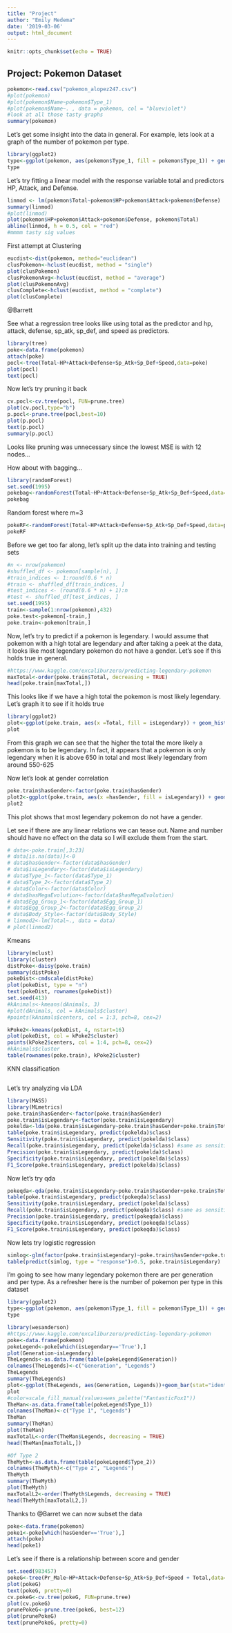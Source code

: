 ```yaml
---
title: "Project"
author: "Emily Medema"
date: '2019-03-06'
output: html_document
---
```


```r
knitr::opts_chunk$set(echo = TRUE)
```

## Project: Pokemon Dataset

```r
pokemon<-read.csv("pokemon_alopez247.csv")
#plot(pokemon)
#plot(pokemon$Name~pokemon$Type_1)
#plot(pokemon$Name~. , data = pokemon, col = "blueviolet")
#look at all those tasty graphs
summary(pokemon)

```

Let's get some insight into the data in general. For example, lets look at a graph of the number of pokemon per type.

```r
library(ggplot2)
type<-ggplot(pokemon, aes(pokemon$Type_1, fill = pokemon$Type_1)) + geom_histogram(stat="count", color = "black") + theme(axis.text.x = element_text(angle = 90, hjust = 1))
type
```


Let's try fitting a linear model with the response variable total and predictors HP, Attack, and Defense.

```r
linmod <- lm(pokemon$Total~pokemon$HP+pokemon$Attack+pokemon$Defense)
summary(linmod)
#plot(linmod)
plot(pokemon$HP+pokemon$Attack+pokemon$Defense, pokemon$Total)
abline(linmod, h = 0.5, col = "red")
#mmmm tasty sig values

```


First attempt at Clustering
```r
eucdist<-dist(pokemon, method="euclidean")
clusPokemon<-hclust(eucdist, method = "single")
plot(clusPokemon)
clusPokemonAvg<-hclust(eucdist, method = "average")
plot(clusPokemonAvg)
clusComplete<-hclust(eucdist, method = "complete")
plot(clusComplete)
```

@Barrett

See what a regression tree looks like using total as the predictor and hp, attack, defense, sp_atk, sp_def, and speed as predictors.
```r
library(tree)
poke<-data.frame(pokemon)
attach(poke)
pocl<-tree(Total~HP+Attack+Defense+Sp_Atk+Sp_Def+Speed,data=poke)
plot(pocl)
text(pocl)
```

Now let's try pruning it back

```r
cv.pocl<-cv.tree(pocl, FUN=prune.tree)
plot(cv.pocl,type="b")
p.pocl<-prune.tree(pocl,best=10)
plot(p.pocl)
text(p.pocl)
summary(p.pocl)
```

Looks like pruning was unnecessary since the lowest MSE is with 12 nodes...

How about with bagging...

```r
library(randomForest)
set.seed(1995)
pokebag<-randomForest(Total~HP+Attack+Defense+Sp_Atk+Sp_Def+Speed,data=poke,mtry=6,importance=FALSE)
pokebag
```
Random forest where m=3
```r
pokeRF<-randomForest(Total~HP+Attack+Defense+Sp_Atk+Sp_Def+Speed,data=poke,mtry=3,importance=TRUE)
pokeRF
```


Before we get too far along, let's split up the data into training and testing sets
```r
#n <- nrow(pokemon)
#shuffled_df <- pokemon[sample(n), ]
#train_indices <- 1:round(0.6 * n)
#train <- shuffled_df[train_indices, ]
#test_indices <- (round(0.6 * n) + 1):n
#test <- shuffled_df[test_indices, ]
set.seed(1995)
train<-sample(1:nrow(pokemon),432)
poke.test<-pokemon[-train,]
poke.train<-pokemon[train,]

```


Now, let's try to predict if a pokemon is legendary. I would assume that pokemon with a high total are legendary and after taking a peek at the data, it looks like most legendary pokemon do not have a gender. Let's see if this holds true in general.

```r
#https://www.kaggle.com/excaliburzero/predicting-legendary-pokemon
maxTotal<-order(poke.train$Total, decreasing = TRUE)
head(poke.train[maxTotal,])
```

This looks like if we have a high total the pokemon is most likely legendary. Let's graph it to see if it holds true

```r
library(ggplot2)
plot<-ggplot(poke.train, aes(x =Total, fill = isLegendary)) + geom_histogram()
plot
```

From this graph we can see that the higher the total the more likely a pokemon is to be legendary. In fact, it appears that a pokemon is only legendary when it is above 650 in total and most likely legendary from around 550-625

Now let's look at gender correlation

```r
poke.train$hasGender<-factor(poke.train$hasGender)
plot2<-ggplot(poke.train, aes(x =hasGender, fill = isLegendary)) + geom_bar()
plot2
```

This plot shows that most legendary pokemon do not have a gender.

Let see if there are any linear relations we can tease out. Name and number should have no effect on the data so I will exclude them from the start.

```r
# data<-poke.train[,3:23]
# data[is.na(data)]<-0
# data$hasGender<-factor(data$hasGender)
# data$isLegendary<-factor(data$isLegendary)
# data$Type_1<-factor(data$Type_1)
# data$Type_2<-factor(data$Type_2)
# data$Color<-factor(data$Color)
# data$hasMegaEvolution<-factor(data$hasMegaEvolution)
# data$Egg_Group_1<-factor(data$Egg_Group_1)
# data$Egg_Group_2<-factor(data$Egg_Group_2)
# data$Body_Style<-factor(data$Body_Style)
# linmod2<-lm(Total~., data = data)
# plot(linmod2)

```

Kmeans


```r
library(mclust)
library(cluster)
distPoke<-daisy(poke.train)
summary(distPoke)
pokeDist<-cmdscale(distPoke)
plot(pokeDist, type = "n")
text(pokeDist, rownames(pokeDist))
set.seed(413)
#kAnimals<-kmeans(dAnimals, 3)
#plot(dAnimals, col = kAnimals$cluster)
#points(kAnimals$centers, col = 1:3, pch=8, cex=2)

kPoke2<-kmeans(pokeDist, 4, nstart=16)
plot(pokeDist, col = kPoke2$cluster)
points(kPoke2$centers, col = 1:4, pch=8, cex=2)
#kAnimals$cluster
table(rownames(poke.train), kPoke2$cluster)
```

KNN classification

```r

```


Let's try analyzing via LDA

```r
library(MASS)
library(MLmetrics)
poke.train$hasGender<-factor(poke.train$hasGender)
poke.train$isLegendary<-factor(poke.train$isLegendary)
pokelda<-lda(poke.train$isLegendary~poke.train$hasGender+poke.train$Total)
table(poke.train$isLegendary, predict(pokelda)$class)
Sensitivity(poke.train$isLegendary, predict(pokelda)$class)
Recall(poke.train$isLegendary, predict(pokelda)$class) #same as sensitivity
Precision(poke.train$isLegendary, predict(pokelda)$class)
Specificity(poke.train$isLegendary, predict(pokelda)$class)
F1_Score(poke.train$isLegendary, predict(pokelda)$class)
```

Now let's try qda

```r

pokeqda<-qda(poke.train$isLegendary~poke.train$hasGender+poke.train$Total)
table(poke.train$isLegendary, predict(pokeqda)$class)
Sensitivity(poke.train$isLegendary, predict(pokelda)$class)
Recall(poke.train$isLegendary, predict(pokeqda)$class) #same as sensitivity
Precision(poke.train$isLegendary, predict(pokeqda)$class)
Specificity(poke.train$isLegendary, predict(pokeqda)$class)
F1_Score(poke.train$isLegendary, predict(pokeqda)$class)
```

Now lets try logistic regression

```r
simlog<-glm(factor(poke.train$isLegendary)~poke.train$hasGender+poke.train$Total, family = "binomial")
table(predict(simlog, type = "response")>0.5, poke.train$isLegendary)
```


I'm going to see how many legendary pokemon there are per generation and per type. As a refresher here is the number of pokemon per type in this dataset
```r
library(ggplot2)
type<-ggplot(pokemon, aes(pokemon$Type_1, fill = pokemon$Type_1)) + geom_histogram(stat="count", color = "black") + theme(axis.text.x = element_text(angle = 90, hjust = 1))
type
```

```r
library(wesanderson)
#https://www.kaggle.com/excaliburzero/predicting-legendary-pokemon
poke<-data.frame(pokemon)
pokeLegend<-poke[which(isLegendary=='True'),]
plot(Generation~isLegendary)
TheLegends<-as.data.frame(table(pokeLegend$Generation))
colnames(TheLegends)<-c("Generation", "Legends")
TheLegends
summary(TheLegends)
plot<-ggplot(TheLegends, aes(Generation, Legends))+geom_bar(stat="identity")
plot
#color=scale_fill_manual(values=wes_palette("FantasticFox1"))
TheMan<-as.data.frame(table(pokeLegend$Type_1))
colnames(TheMan)<-c("Type 1", "Legends")
TheMan
summary(TheMan)
plot(TheMan)
maxTotalL<-order(TheMan$Legends, decreasing = TRUE)
head(TheMan[maxTotalL,])

#Of Type 2
TheMyth<-as.data.frame(table(pokeLegend$Type_2))
colnames(TheMyth)<-c("Type 2", "Legends")
TheMyth
summary(TheMyth)
plot(TheMyth)
maxTotalL2<-order(TheMyth$Legends, decreasing = TRUE)
head(TheMyth[maxTotalL2,])
```


Thanks to @Barret we can now subset the data

```r
poke<-data.frame(pokemon)
poke1<-poke[which(hasGender=='True'),]
attach(poke)
head(poke1)
```

Let's see if there is a relationship between score and gender

```r
set.seed(983457)
pokeG<-tree(Pr_Male~HP+Attack+Defense+Sp_Atk+Sp_Def+Speed + Total,data=poke1)
plot(pokeG)
text(pokeG, pretty=0)
cv.pokeG<-cv.tree(pokeG, FUN=prune.tree)
plot(cv.pokeG)
prunePokeG<-prune.tree(pokeG, best=12)
plot(prunePokeG)
text(prunePokeG, pretty=0)
```


